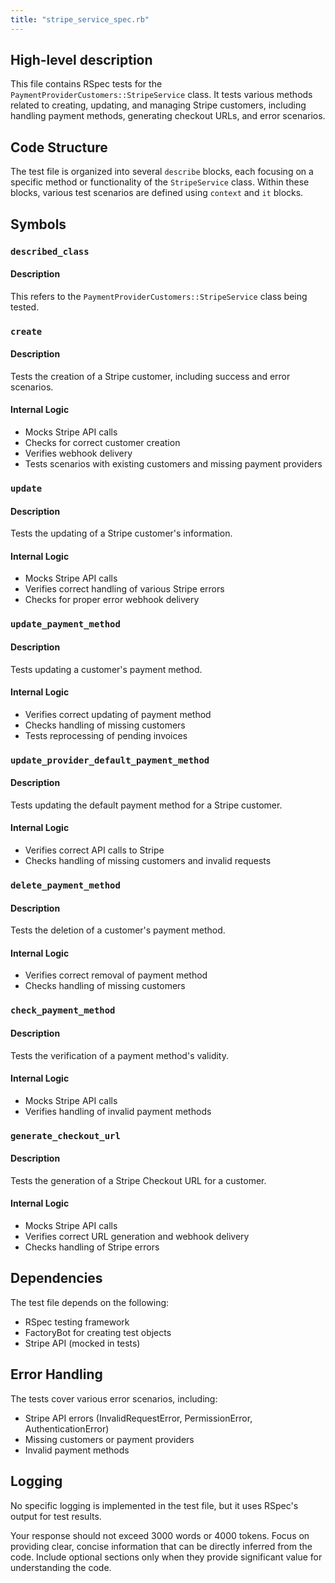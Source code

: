 ```yaml
---
title: "stripe_service_spec.rb"
---
```


## High-level description
This file contains RSpec tests for the `PaymentProviderCustomers::StripeService` class. It tests various methods related to creating, updating, and managing Stripe customers, including handling payment methods, generating checkout URLs, and error scenarios.

## Code Structure
The test file is organized into several `describe` blocks, each focusing on a specific method or functionality of the `StripeService` class. Within these blocks, various test scenarios are defined using `context` and `it` blocks.

## Symbols

### `described_class`
#### Description
This refers to the `PaymentProviderCustomers::StripeService` class being tested.

### `create`
#### Description
Tests the creation of a Stripe customer, including success and error scenarios.

#### Internal Logic
- Mocks Stripe API calls
- Checks for correct customer creation
- Verifies webhook delivery
- Tests scenarios with existing customers and missing payment providers

### `update`
#### Description
Tests the updating of a Stripe customer's information.

#### Internal Logic
- Mocks Stripe API calls
- Verifies correct handling of various Stripe errors
- Checks for proper error webhook delivery

### `update_payment_method`
#### Description
Tests updating a customer's payment method.

#### Internal Logic
- Verifies correct updating of payment method
- Checks handling of missing customers
- Tests reprocessing of pending invoices

### `update_provider_default_payment_method`
#### Description
Tests updating the default payment method for a Stripe customer.

#### Internal Logic
- Verifies correct API calls to Stripe
- Checks handling of missing customers and invalid requests

### `delete_payment_method`
#### Description
Tests the deletion of a customer's payment method.

#### Internal Logic
- Verifies correct removal of payment method
- Checks handling of missing customers

### `check_payment_method`
#### Description
Tests the verification of a payment method's validity.

#### Internal Logic
- Mocks Stripe API calls
- Verifies handling of invalid payment methods

### `generate_checkout_url`
#### Description
Tests the generation of a Stripe Checkout URL for a customer.

#### Internal Logic
- Mocks Stripe API calls
- Verifies correct URL generation and webhook delivery
- Checks handling of Stripe errors

## Dependencies
The test file depends on the following:
- RSpec testing framework
- FactoryBot for creating test objects
- Stripe API (mocked in tests)

## Error Handling
The tests cover various error scenarios, including:
- Stripe API errors (InvalidRequestError, PermissionError, AuthenticationError)
- Missing customers or payment providers
- Invalid payment methods

## Logging
No specific logging is implemented in the test file, but it uses RSpec's output for test results.

Your response should not exceed 3000 words or 4000 tokens. Focus on providing clear, concise information that can be directly inferred from the code. Include optional sections only when they provide significant value for understanding the code.